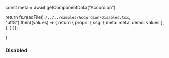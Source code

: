 






const meta = await getComponentData("Accordion")

return fs.readFile(`./../../samples/Accordion/Disabled.tsx`, "utf8").then((values) => {
return {
props: {
ssg: {
meta: meta,
demo: values
},
},
}
});

}

<Layout>

### Disabled

<Disabled />
<Demo />

</Layout>
